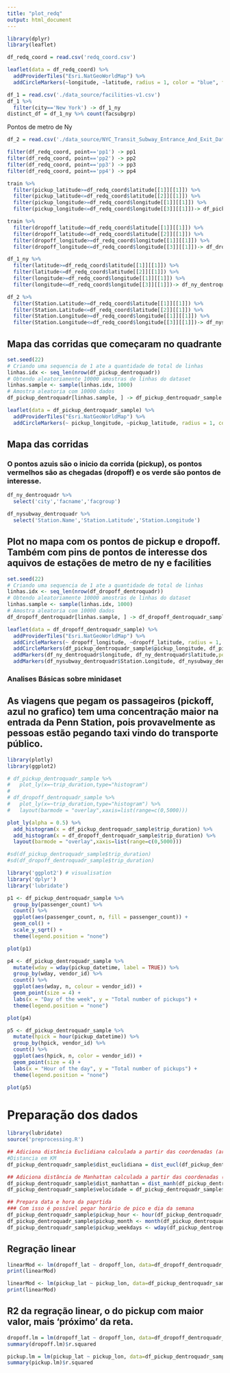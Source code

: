 ```yaml
---
title: "plot_redq"
output: html_document
---
```

```r
library(dplyr)
library(leaflet)

df_redq_coord = read.csv('redq_coord.csv')

leaflet(data = df_redq_coord) %>% 
  addProviderTiles("Esri.NatGeoWorldMap") %>%
  addCircleMarkers(~longitude, ~latitude, radius = 1, color = "blue", fillOpacity = 0.3)

```
```r
df_1 = read.csv('./data_source/facilities-v1.csv')
df_1 %>% 
  filter(city=='New York') -> df_1_ny
distinct_df = df_1_ny %>% count(facsubgrp)
```
Pontos de metro de Ny

```r
df_2 = read.csv('./data_source/NYC_Transit_Subway_Entrance_And_Exit_Data.csv')
```


```r
filter(df_redq_coord, point=='pp1') -> pp1
filter(df_redq_coord, point=='pp2') -> pp2
filter(df_redq_coord, point=='pp3') -> pp3
filter(df_redq_coord, point=='pp4') -> pp4

train %>%
  filter(pickup_latitude>=df_redq_coord$latitude[[1]][[1]]) %>% 
  filter(pickup_latitude<=df_redq_coord$latitude[[2]][[1]]) %>% 
  filter(pickup_longitude>=df_redq_coord$longitude[[1]][[1]]) %>% 
  filter(pickup_longitude<=df_redq_coord$longitude[[3]][[1]])-> df_pickup_dentroquadr

train %>%
  filter(dropoff_latitude>=df_redq_coord$latitude[[1]][[1]]) %>% 
  filter(dropoff_latitude<=df_redq_coord$latitude[[2]][[1]]) %>% 
  filter(dropoff_longitude>=df_redq_coord$longitude[[1]][[1]]) %>% 
  filter(dropoff_longitude<=df_redq_coord$longitude[[3]][[1]])-> df_dropoff_dentroquadr

df_1_ny %>%
  filter(latitude>=df_redq_coord$latitude[[1]][[1]]) %>% 
  filter(latitude<=df_redq_coord$latitude[[2]][[1]]) %>% 
  filter(longitude>=df_redq_coord$longitude[[1]][[1]]) %>% 
  filter(longitude<=df_redq_coord$longitude[[3]][[1]])-> df_ny_dentroquadr

df_2 %>%
  filter(Station.Latitude>=df_redq_coord$latitude[[1]][[1]]) %>% 
  filter(Station.Latitude<=df_redq_coord$latitude[[2]][[1]]) %>% 
  filter(Station.Longitude>=df_redq_coord$longitude[[1]][[1]]) %>% 
  filter(Station.Longitude<=df_redq_coord$longitude[[3]][[1]])-> df_nysubway_dentroquadr
```

## Mapa das corridas que começaram no quadrante

```r

set.seed(22)
# Criando uma sequencia de 1 ate a quantidade de total de linhas
linhas.idx <- seq_len(nrow(df_pickup_dentroquadr))
# Obtendo aleatoriamente 10000 amostras de linhas do dataset
linhas.sample <- sample(linhas.idx, 1000)
# Amostra aleatoria com 10000 dados
df_pickup_dentroquadr[linhas.sample, ] -> df_pickup_dentroquadr_sample 

leaflet(data = df_pickup_dentroquadr_sample) %>% 
  addProviderTiles("Esri.NatGeoWorldMap") %>%
  addCircleMarkers(~ pickup_longitude, ~pickup_latitude, radius = 1, color = "blue", fillOpacity = 0.3)

```

## Mapa das corridas
### O pontos azuis são o inicio da corrida (pickup), os pontos vermelhos são as chegadas (dropoff) e os verde são pontos de interesse. 
```r
df_ny_dentroquadr %>% 
  select('city','facname','facgroup')

df_nysubway_dentroquadr %>% 
  select('Station.Name','Station.Latitude','Station.Longitude')
```
## Plot no mapa com os pontos de pickup e dropoff. Também com pins de pontos de interesse dos aquivos de estações de metro de ny e facilities
```r
set.seed(22)
# Criando uma sequencia de 1 ate a quantidade de total de linhas
linhas.idx <- seq_len(nrow(df_dropoff_dentroquadr))
# Obtendo aleatoriamente 10000 amostras de linhas do dataset
linhas.sample <- sample(linhas.idx, 1000)
# Amostra aleatoria com 10000 dados
df_dropoff_dentroquadr[linhas.sample, ] -> df_dropoff_dentroquadr_sample 

leaflet(data = df_dropoff_dentroquadr_sample) %>% 
  addProviderTiles("Esri.NatGeoWorldMap") %>%
  addCircleMarkers(~ dropoff_longitude, ~dropoff_latitude, radius = 1, color = "red", fillOpacity = 0.3) %>% 
  addCircleMarkers(df_pickup_dentroquadr_sample$pickup_longitude, df_pickup_dentroquadr_sample$pickup_latitude, radius = 1, color = "blue", fillOpacity = 0.3) %>% 
  addMarkers(df_ny_dentroquadr$longitude, df_ny_dentroquadr$latitude,popup=df_ny_dentroquadr$facname) %>% 
  addMarkers(df_nysubway_dentroquadr$Station.Longitude, df_nysubway_dentroquadr$Station.Latitude,popup=df_nysubway_dentroquadr$Station.Name)


```

### Analises Básicas sobre minidaset
## As viagens que pegam os passageiros (pickoff, azul no grafico) tem uma concentração maior na entrada da Penn Station, pois provavelmente as pessoas estão pegando taxi vindo do transporte público.


```r
library(plotly)
library(ggplot2)

# df_pickup_dentroquadr_sample %>%
#   plot_ly(x=~trip_duration,type="histogram")
# 
# df_dropoff_dentroquadr_sample %>%
#   plot_ly(x=~trip_duration,type="histogram") %>%
#   layout(barmode = "overlay",xaxis=list(range=c(0,5000)))

plot_ly(alpha = 0.5) %>%
  add_histogram(x = df_pickup_dentroquadr_sample$trip_duration) %>%
  add_histogram(x = df_dropoff_dentroquadr_sample$trip_duration) %>%
  layout(barmode = "overlay",xaxis=list(range=c(0,5000)))

#sd(df_pickup_dentroquadr_sample$trip_duration)
#sd(df_dropoff_dentroquadr_sample$trip_duration)
```



```r
library('ggplot2') # visualisation
library('dplyr')
library('lubridate')

p1 <- df_pickup_dentroquadr_sample %>%
  group_by(passenger_count) %>%
  count() %>%
  ggplot(aes(passenger_count, n, fill = passenger_count)) +
  geom_col() +
  scale_y_sqrt() +
  theme(legend.position = "none")

plot(p1)

p4 <- df_pickup_dentroquadr_sample %>%
  mutate(wday = wday(pickup_datetime, label = TRUE)) %>%
  group_by(wday, vendor_id) %>%
  count() %>%
  ggplot(aes(wday, n, colour = vendor_id)) +
  geom_point(size = 4) +
  labs(x = "Day of the week", y = "Total number of pickups") +
  theme(legend.position = "none")

plot(p4)

p5 <- df_pickup_dentroquadr_sample %>%
  mutate(hpick = hour(pickup_datetime)) %>%
  group_by(hpick, vendor_id) %>%
  count() %>%
  ggplot(aes(hpick, n, color = vendor_id)) +
  geom_point(size = 4) +
  labs(x = "Hour of the day", y = "Total number of pickups") +
  theme(legend.position = "none")

plot(p5)
```


# Preparação dos dados
```r
library(lubridate)
source('preprocessing.R')

## Adiciona distância Euclidiana calculada a partir das coordenadas (arquivo Preprocessing.R)
#Distancia em KM
df_pickup_dentroquadr_sample$dist_euclidiana = dist_eucl(df_pickup_dentroquadr_sample)

## Adiciona distância de Manhattan calculada a partir das coordenadas (arquivo Preprocessing.R)
df_pickup_dentroquadr_sample$dist_manhattan = dist_manh(df_pickup_dentroquadr_sample)
df_pickup_dentroquadr_sample$velocidade = df_pickup_dentroquadr_sample$dist_manhattan / df_pickup_dentroquadr_sample$trip_duration

## Prepara data e hora da paprtida
### Com isso é possível pegar horário de pico e dia da semana
df_pickup_dentroquadr_sample$pickup_hour <- hour(df_pickup_dentroquadr_sample$pickup_datetime)
df_pickup_dentroquadr_sample$pickup_month <- month(df_pickup_dentroquadr_sample$pickup_datetime)
df_pickup_dentroquadr_sample$pickup_weekdays <- wday(df_pickup_dentroquadr_sample$pickup_datetime)
```

## Regração linear

```r

linearMod <- lm(dropoff_lat ~ dropoff_lon, data=df_dropoff_dentroquadr_sample) 
print(linearMod)

linearMod <- lm(pickup_lat ~ pickup_lon, data=df_pickup_dentroquadr_sample) 
print(linearMod)

```
## R2 da regração linear, o do pickup com maior valor, mais 'próximo' da reta. 

```r
dropoff.lm = lm(dropoff_lat ~ dropoff_lon, data=df_dropoff_dentroquadr_sample)
summary(dropoff.lm)$r.squared

pickup.lm = lm(pickup_lat ~ pickup_lon, data=df_pickup_dentroquadr_sample)
summary(pickup.lm)$r.squared
```


